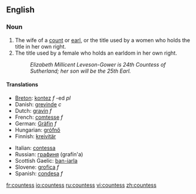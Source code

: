 ==English==

===Noun===
{{en-noun|es}}

#The wife of a [[count]] or [[earl]], or the title used by a women who holds the title in her own right.
#The title used by a female who holds an earldom in her own right.
#:''Elizabeth Millicent Leveson-Gower is 24th Countess of Sutherland; her son will be the 25th Earl.''

====Translations====
{{top}}
*[[Breton]]: [[kontez]] ''f'' -ed ''pl''
*Danish: [[grevinde]] ''c''
*Dutch: [[gravin]] ''f''
*French: [[comtesse]] ''f''
*German: [[Gräfin]] ''f''
*Hungarian: [[grófnő]]
*Finnish: [[kreivitär]]
{{mid}}
*Italian: [[contessa]] {{f}}
*Russian: [[графиня]] (grafín'a) {{f}}
*Scottish Gaelic: [[ban-iarla]] {{f}}
*Slovene: [[grofica]] ''f''
*Spanish: [[condesa]] ''f''
{{bottom}}

[[fr:countess]]
[[io:countess]]
[[ru:countess]]
[[vi:countess]]
[[zh:countess]]